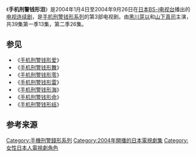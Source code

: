{{unreferenced|time=2014-08-21T14:45:46+00:00}}
{{电视节目信息框
| 颜色       = #FFFFC0
| 名称       = 手机刑警钱形泪
| 原名       = {{lang|ja|'''ケータイ刑事 銭形泪'''}}
| 图片       =  
| 图说       = 
| 类型       = 警察、推理、搞笑、青春偶像
| 演出       = [[黑川芽以|黑川芽以]]、[[山下真司|山下真司]]
| 作曲       = 
| 国家       = {{JPN}}
| 语言       = 日语
| 集数       = 39
| 监制       = 
| 年份       = 2004年
| 每集长     = 
| 电视台     = [[BS-i电视台|BS-i电视台]]
| 首播国家   =  [[日本|日本]]
| 首播地区   = 
| 制作公司   =
| 影视公司   =
| 开始       = 2004年1月4日
| 结束       = 2004年9月26日
| 相关剧集   = [[手机刑警钱形系列|手机刑警钱形系列]]
| 官方网站   = 
| imdb_id   = 
| tv_com_id = 
}}
《'''手机刑警钱形泪'''》是2004年1月4日至2004年9月26日在[[日本|日本]][[BS-i电视台|BS-i电视台]]播出的[[电视连续剧|电视连续剧]]，是[[手机刑警钱形系列|手机刑警钱形系列]]的第3部电视剧。由[[黑川芽以|黑川芽以]]和[[山下真司|山下真司]]主演，共39集第一季13集，第二季26集。

==参见==
*《[[手机刑警钱形爱|手机刑警钱形爱]]》
*《[[手机刑警钱形舞|手机刑警钱形舞]]》
*《[[手机刑警钱形零|手机刑警钱形零]]》
*《[[手机刑警钱形雷|手机刑警钱形雷]]》
*《[[手机刑警钱形海|手机刑警钱形海]]》
*《[[手机刑警钱形命|手机刑警钱形命]]》
*《[[手机刑警钱形结|手机刑警钱形结]]》
==参考来源==

{{DEFAULTSORT:Kētai Deka Zenigata Rui}}
[[Category:手機刑警錢形系列|Category:手機刑警錢形系列]]
[[Category:2004年開播的日本電視劇集|Category:2004年開播的日本電視劇集]]
[[Category:女性日本人電視劇角色|Category:女性日本人電視劇角色]]